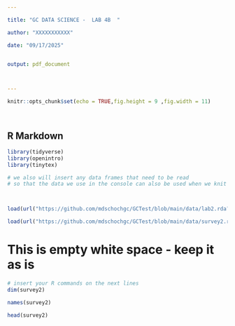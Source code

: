 ---

title: "GC DATA SCIENCE -  LAB 4B  "

author: "XXXXXXXXXXX"

date: "09/17/2025"


output: pdf_document



---




```{r setup, include=FALSE}






knitr::opts_chunk$set(echo = TRUE,fig.height = 9 ,fig.width = 11)




```
## R Markdown





```{r include = FALSE, warning = FALSE, results = FALSE}


library(tidyverse)
library(openintro)
library(tinytex)

# we also will insert any data frames that need to be read
# so that the data we use in the console can also be used when we knit



load(url("https://github.com/mdschochgc/GCTest/blob/main/data/lab2.rda?raw=true"))

load(url("https://github.com/mdschochgc/GCTest/blob/main/data/survey2.rda?raw=true"))


```


# This is empty white space - keep it as is 


```{r "TEST", error = TRUE, warning = FALSE}

# insert your R commands on the next lines
dim(survey2)

names(survey2)

head(survey2)


```


